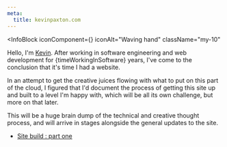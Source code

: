 ```yaml
---
meta:
  title: kevinpaxton.com
---
```




<InfoBlock
  iconComponent={<WavingHand animate />}
  iconAlt="Waving hand"
  className="my-10"
>
  Hello, I'm [Kevin](https://twitter.com/kevinpaxton82). After working in
  software engineering and web development for {timeWorkingInSoftware} years,
  I've come to the conclusion that it's time I had a website.
</InfoBlock>

In an attempt to get the creative juices flowing with what to put on this part of the cloud, I figured that I'd document the process of getting this site up and built to a level I'm happy with, which will be all its own challenge, but more on that later.

This will be a huge brain dump of the technical and creative thought process, and will arrive in stages alongside the general updates to the site.

- [Site build : part one](/blog/site-build-part-one)
